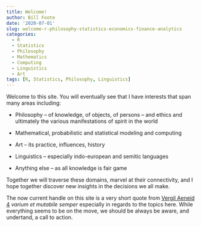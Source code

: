 ---
title: Welcome!
author: Bill Foote
date: '2020-07-01'
slug: welcome-r-philosophy-statistics-economics-finance-analytics
categories:
  - R
  - Statistics
  - Philosophy
  - Mathematics
  - Computing
  - Linguistics
  - Art
tags: [R, Statistics, Philosophy, Linguistics]
---
Welcome to this site. You will eventually see that I have interests that span many areas including:

- Philosophy -- of knowledge, of objects, of persons -- and ethics and ultimately the various manifestations of spirit in the world

- Mathematical, probabilistic and statistical modeling and computing

- Art -- its practice, influences, history

- Linguistics -- especially indo-european and semitic languages

- Anything else -- as all knowledge is fair game

Together we will traverse these domains, marvel at their connectivity, and I hope together discover new insights in the decisions we all make.

The now current handle on this site is a very short quote from [Vergil Aeneid 4](https://archive.org/details/virgilsneidboo00virg) _varium et mutabile semper_ especially in regards to the topics here. While everything seems to be on the move, we should be always be aware, and undertand, a call to action. 
